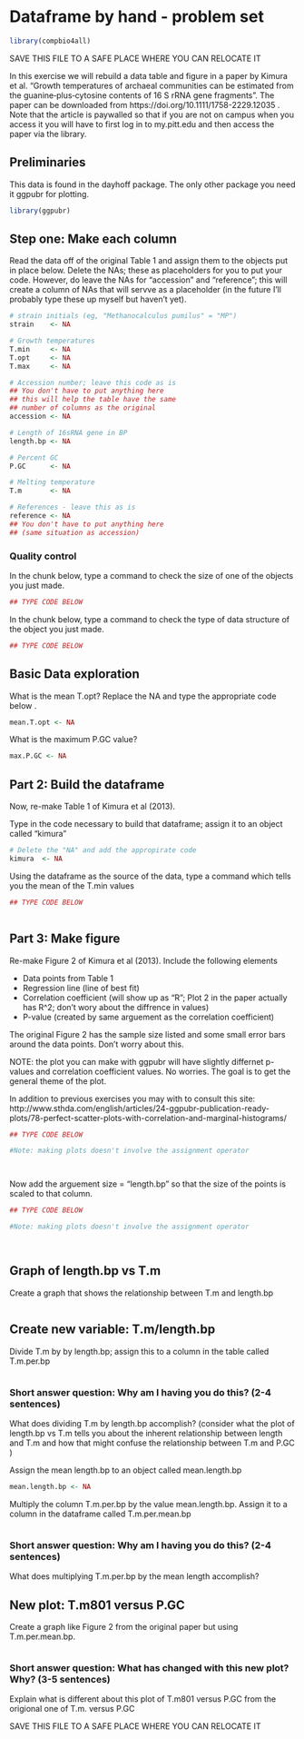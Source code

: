 # Dataframe by hand - problem set
```r
library(compbio4all)
```




SAVE THIS FILE TO A SAFE PLACE WHERE YOU CAN RELOCATE IT

In this exercise we will rebuild a data table and figure in a paper by Kimura et al. "Growth temperatures of archaeal communities can be estimated from the guanine‐plus‐cytosine contents of 16 S rRNA gene fragments".  The paper can be downloaded from https://doi.org/10.1111/1758-2229.12035 .  Note that the article is paywalled so that if you are not on campus when you access it you will have to first log in to my.pitt.edu and then access the paper via the library.


## Preliminaries

This data is found in the dayhoff package.  The only other package you need it ggpubr for plotting.

```r

library(ggpubr)

```



## Step one: Make each column

Read the data off of the original Table 1 and assign them to the objects put in place below.  Delete the NAs; these as placeholders for you to put your code.  However, do leave the NAs for "accession" and "reference"; this will create a column of NAs that will servve as a placeholder (in the future I'll probably type these up myself but haven't yet). 

```r
# strain initials (eg, "Methanocalculus pumilus" = "MP")
strain    <- NA

# Growth temperatures
T.min     <- NA
T.opt     <- NA
T.max     <- NA

# Accession number; leave this code as is
## You don't have to put anything here
## this will help the table have the same
## number of columns as the original
accession <- NA

# Length of 16sRNA gene in BP
length.bp <- NA

# Percent GC
P.GC      <- NA

# Melting temperature
T.m       <- NA

# References - leave this as is
reference <- NA
## You don't have to put anything here
## (same situation as accession)


```


### Quality control

In the chunk below, type a command to check the size of one of the objects you just made.
```r
## TYPE CODE BELOW

```


In the chunk below, type a command to check the type of data structure of the object you just made.
```r
## TYPE CODE BELOW

```



## Basic Data exploration

What is the mean T.opt?  Replace the NA and type the appropriate code below .

```r
mean.T.opt <- NA

```

What is the maximum P.GC value?

```r

max.P.GC <- NA

```



## Part 2: Build the dataframe

Now, re-make Table 1 of Kimura et al (2013).

Type in the code necessary to build that dataframe; assign it to an object called "kimura"

```r
# Delete the "NA" and add the appropirate code
kimura  <- NA
```

Using the dataframe as the source of the data, type a command which tells you the mean of the T.min values

```r
## TYPE CODE BELOW



```


## Part 3: Make figure

Re-make Figure 2 of Kimura et al (2013).  Include the following elements 

* Data points from Table 1
* Regression line (line of best fit)
* Correlation coefficient (will show up as "R"; Plot 2 in the paper actually has R^2; don't wory about the diffrence in values)
* P-value (created by same arguement as the correlation coefficient)

The original Figure 2 has the sample size listed and some small error bars around the data points.  Don't worry about this.

NOTE: the plot you can make with ggpubr will have slightly differnet p-values and correlation coefficient values.  No worries.  The goal is to get the general theme of the plot.

In addition to previous exercises you may with to consult this site:
http://www.sthda.com/english/articles/24-ggpubr-publication-ready-plots/78-perfect-scatter-plots-with-correlation-and-marginal-histograms/


```r
## TYPE CODE BELOW

#Note: making plots doesn't involve the assignment operator




```


Now add the arguement size = "length.bp" so that the size of the points is scaled to that column.

```r
## TYPE CODE BELOW

#Note: making plots doesn't involve the assignment operator




```


## Graph of length.bp vs T.m

Create a graph that shows the relationship between T.m and length.bp

```r




```



## Create new variable: T.m/length.bp


Divide T.m by by length.bp; assign this to a column in the table called T.m.per.bp


```r






```


### Short answer question: Why am I having you do this? (2-4 sentences)

What does dividing T.m by length.bp accomplish?  (consider what the plot of length.bp vs T.m tells you about the inherent relationship between length and T.m and how that might confuse the relationship between T.m and P.GC )





Assign the mean length.bp to an object called mean.length.bp
```r

mean.length.bp <- NA

```


Multiply the column T.m.per.bp by the value mean.length.bp.  Assign it to a column in the dataframe called T.m.per.mean.bp

```r






```



### Short answer question: Why am I having you do this? (2-4 sentences)

What does multiplying T.m.per.bp by the mean length accomplish?




## New plot: T.m801 versus P.GC


Create a graph like Figure 2 from the original paper but using T.m.per.mean.bp.

```r




```



### Short answer question:  What has changed with this new plot? Why? (3-5 sentences)

Explain what is different about this plot of T.m801 versus P.GC from the origional one of T.m. versus P.GC



SAVE THIS FILE TO A SAFE PLACE WHERE YOU CAN RELOCATE IT
